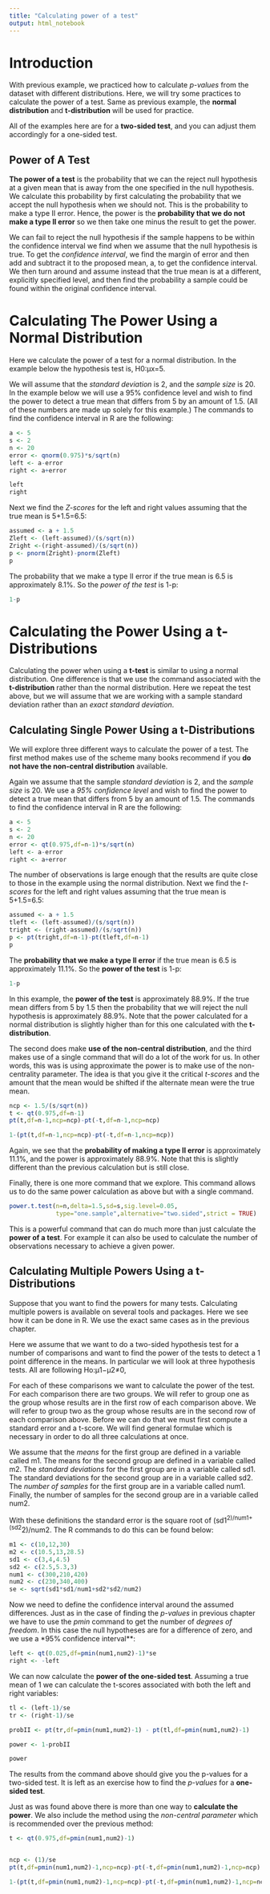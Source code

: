 ```yaml
---
title: "Calculating power of a test"
output: html_notebook
---
```


# Introduction

With previous example, we practiced how to calculate *p-values* from the dataset with different distributions. Here, we will try some practices to calculate the power of a test. Same as previous example, the **normal distribution** and **t-distribution** will be used for practice.

All of the examples here are for a **two-sided test**, and you can adjust them accordingly for a one-sided test.

## Power of A Test

**The power of a test** is the probability that we can the reject null hypothesis at a given mean that is away from the one specified in the null hypothesis. We calculate this probability by first calculating the probability that we accept the null hypothesis when we should not. This is the probability to make a type II error. Hence, the power is the **probability that we do not make a type II error** so we then take one minus the result to get the power.

We can fail to reject the null hypothesis if the sample happens to be within the confidence interval we find when we assume that the null hypothesis is true. To get the *confidence interval*, we find the margin of error and then add and subtract it to the proposed mean, a, to get the confidence interval. We then turn around and assume instead that the true mean is at a different, explicitly specified level, and then find the probability a sample could be found within the original confidence interval.

# Calculating The Power Using a Normal Distribution

Here we calculate the power of a test for a normal distribution. In the example below the hypothesis test is, H0:μx=5.

We will assume that the *standard deviation* is 2, and the *sample size* is 20. In the example below we will use a 95% confidence level and wish to find the power to detect a true mean that differs from 5 by an amount of 1.5. (All of these numbers are made up solely for this example.) The commands to find the confidence interval in R are the following:
```r
a <- 5
s <- 2
n <- 20
error <- qnorm(0.975)*s/sqrt(n)
left <- a-error
right <- a+error
```

```r
left
right
```

Next we find the *Z-scores* for the left and right values assuming that the true mean is 5+1.5=6.5:
```r
assumed <- a + 1.5
Zleft <- (left-assumed)/(s/sqrt(n))
Zright <-(right-assumed)/(s/sqrt(n))
p <- pnorm(Zright)-pnorm(Zleft)
p
```

The probability that we make a type II error if the true mean is 6.5 is approximately 8.1%. So the *power of the test* is 1-p:
```r
1-p
```
# Calculating the Power Using a t-Distributions

Calculating the power when using a **t-test** is similar to using a normal distribution. One difference is that we use the command associated with the **t-distribution** rather than the normal distribution. Here we repeat the test above, but we will assume that we are working with a sample standard deviation rather than an *exact standard deviation*.

## Calculating Single Power Using a t-Distributions

We will explore three different ways to calculate the power of a test. The first method makes use of the scheme many books recommend if you **do not have the non-central distribution** available. 

Again we assume that the sample *standard deviation* is 2, and the *sample size* is 20. We use a *95% confidence level* and wish to find the power to detect a true mean that differs from 5 by an amount of 1.5. The commands to find the confidence interval in R are the following:
```r
a <- 5
s <- 2
n <- 20
error <- qt(0.975,df=n-1)*s/sqrt(n)
left <- a-error
right <- a+error
```

The number of observations is large enough that the results are quite close to those in the example using the normal distribution. Next we find the *t-scores* for the left and right values assuming that the true mean is 5+1.5=6.5:
```r
assumed <- a + 1.5
tleft <- (left-assumed)/(s/sqrt(n))
tright <- (right-assumed)/(s/sqrt(n))
p <- pt(tright,df=n-1)-pt(tleft,df=n-1)
p
```

The **probability that we make a type II error** if the true mean is 6.5 is approximately 11.1%. So the **power of the test** is 1-p:
```r
1-p
```

In this example, the **power of the test** is approximately 88.9%. If the true mean differs from 5 by 1.5 then the probability that we will reject the null hypothesis is approximately 88.9%. Note that the power calculated for a normal distribution is slightly higher than for this one calculated with the **t-distribution**.

The second does make **use of the non-central distribution**, and the third makes use of a single command that will do a lot of the work for us. In other words, this was is using approximate the power is to make use of the non-centrality parameter. The idea is that you give it the critical *t-scores* and the amount that the mean would be shifted if the alternate mean were the true mean.
```r
ncp <- 1.5/(s/sqrt(n))
t <- qt(0.975,df=n-1)
pt(t,df=n-1,ncp=ncp)-pt(-t,df=n-1,ncp=ncp)
```

```r
1-(pt(t,df=n-1,ncp=ncp)-pt(-t,df=n-1,ncp=ncp))
```

Again, we see that the **probability of making a type II error** is approximately 11.1%, and the power is approximately 88.9%. Note that this is slightly different than the previous calculation but is still close.

Finally, there is one more command that we explore. This command allows us to do the same power calculation as above but with a single command.
```r
power.t.test(n=n,delta=1.5,sd=s,sig.level=0.05, 
             type="one.sample",alternative="two.sided",strict = TRUE)
```

This is a powerful command that can do much more than just calculate the **power of a test**. For example it can also be used to calculate the number of observations necessary to achieve a given power. 

## Calculating Multiple Powers Using a t-Distributions

Suppose that you want to find the powers for many tests. Calculating multiple powers is available on several tools and packages. Here we see how it can be done in R. We use the exact same cases as in the previous chapter.

Here we assume that we want to do a two-sided hypothesis test for a number of comparisons and want to find the power of the tests to detect a 1 point difference in the means. In particular we will look at three hypothesis tests. All are following Ho:μ1−μ2≠0,

For each of these comparisons we want to calculate the power of the test. For each comparison there are two groups. We will refer to group one as the group whose results are in the first row of each comparison above. We will refer to group two as the group whose results are in the second row of each comparison above. Before we can do that we must first compute a standard error and a t-score. We will find general formulae which is necessary in order to do all three calculations at once.

We assume that the *means* for the first group are defined in a variable called m1. The means for the second group are defined in a variable called m2. The *standard deviations* for the first group are in a variable called sd1. The standard deviations for the second group are in a variable called sd2. The *number of samples* for the first group are in a variable called num1. Finally, the number of samples for the second group are in a variable called num2.

With these definitions the standard error is the square root of (sd1^2)/num1+(sd2^2)/num2. The R commands to do this can be found below:
```r
m1 <- c(10,12,30)
m2 <- c(10.5,13,28.5)
sd1 <- c(3,4,4.5)
sd2 <- c(2.5,5.3,3)
num1 <- c(300,210,420)
num2 <- c(230,340,400)
se <- sqrt(sd1*sd1/num1+sd2*sd2/num2)
```

Now we need to define the confidence interval around the assumed differences. Just as in the case of finding the *p-values* in previous chapter we have to use the *pmin* command to get the number of *degrees of freedom*. In this case the null hypotheses are for a difference of zero, and we use a *95% confidence interval**:
```r
left <- qt(0.025,df=pmin(num1,num2)-1)*se
right <- -left
```

We can now calculate the **power of the one-sided test**. Assuming a true mean of 1 we can calculate the t-scores associated with both the left and right variables:
```r
tl <- (left-1)/se
tr <- (right-1)/se

probII <- pt(tr,df=pmin(num1,num2)-1) - pt(tl,df=pmin(num1,num2)-1)

power <- 1-probII

power
```

The results from the command above should give you the p-values for a two-sided test. It is left as an exercise how to find the *p-values* for a **one-sided test**.

Just as was found above there is more than one way to **calculate the power**. We also include the method using the *non-central parameter* which is recommended over the previous method:
```r
t <- qt(0.975,df=pmin(num1,num2)-1)


ncp <- (1)/se
pt(t,df=pmin(num1,num2)-1,ncp=ncp)-pt(-t,df=pmin(num1,num2)-1,ncp=ncp)
```

```r
1-(pt(t,df=pmin(num1,num2)-1,ncp=ncp)-pt(-t,df=pmin(num1,num2)-1,ncp=ncp))
```



